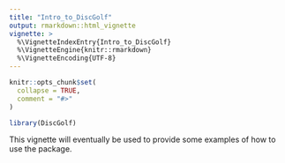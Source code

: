 ```yaml
---
title: "Intro_to_DiscGolf"
output: rmarkdown::html_vignette
vignette: >
  %\VignetteIndexEntry{Intro_to_DiscGolf}
  %\VignetteEngine{knitr::rmarkdown}
  %\VignetteEncoding{UTF-8}
---
```


```r
knitr::opts_chunk$set(
  collapse = TRUE,
  comment = "#>"
)
```

```r
library(DiscGolf)
```

This vignette will eventually be used to provide some examples of how to use the package.

